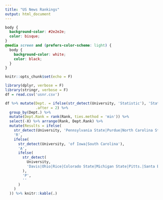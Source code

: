 ```yaml
---
title: "US News Rankings"
output: html_document
---
```


```css
body {
  background-color: #2e2e2e;
  color: bisque;
}
@media screen and (prefers-color-scheme: light) {
  body {
    background-color: white;
    color: black;
  }
}
```

```r
knitr::opts_chunk$set(echo = F)
```

```r
library(dplyr, verbose = F)
library(stringr, verbose = F)
df = read.csv('usnr.csv')
```

```r
df %>% mutate(Dept. = ifelse(str_detect(University, 'Statistic'), 'Stat', 'Bstat/Info'),
              .after = 2) %>%
  group_by(Dept.) %>%
  mutate(Dept.Rank = rank(Rank, ties.method = 'min')) %>%
  select(-X) %>% arrange(Rank, Dept.Rank) %>%
  mutate(Results = ifelse(
    str_detect(University, 'Pennsylvania State|Purdue|North Carolina State'),
    'R',
    ifelse(
      str_detect(University, 'of Iowa|South Carolina'),
      'A',
      ifelse(
        str_detect(
          University,
          'Davis|Ohio|Rice|Colorado State|Michigan State|Pitts.|Santa Barbara|Riverside'
        ),
        'P',
        ''
      )
    )
  )) %>% knitr::kable(.)
```